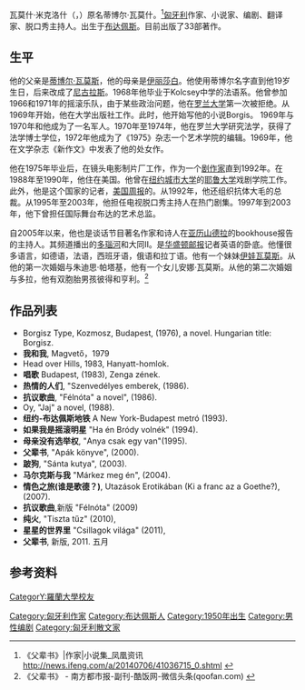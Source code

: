 {{Infobox writer <!-- see Template:Infobox writer -->
| 图像     = MiklosVamos8.jpg
| 图像大小 = 
| 图像说明 = 瓦莫什·米克罗什
| 姓名     = 瓦莫什·米克罗什
| 原文名称 = Vámos Miklós
| 字       = 
| 号       = 
| 笔名     = 
| 原名     = 
| 出生     = {{Birth year and age|1950|2|29}} 
| 出生地点 = [[匈牙利|匈牙利]][[布达佩斯|布达佩斯]]
| 逝世     = <!--卒年在前生年在后{{death date and age|}} 或{{Death year and age| }}-->
| 逝世地点 = 
| 居处     = 
| 职业     = [[小说家|小说家]]
| 国籍     = {{HUN}}
| 种族     = [[马扎尔族|马扎尔族]]
| 公民权   = 
| 语言     = 匈牙利语
| 教育程度 = [[大学|大学]]
| 母校     = 
| 创作时期 = 1976年至今
| 体裁     = [[小说|小说]]
| 主题     = 
| 文学运动 = 
| 代表作   = 《[[父辈书|父辈书]]》
| 父母     = 
| 配偶     =  <!--{{marriage|姓名|年份}} -->
| 伴侣     = 
| 子女     = 
| 亲属     = 
| 受影响于 = 
| 施影响于 = 
| 奖项     = 
| 官方网站 = <!--  {{URL|website}} -->
| 签名     =  <!--不需要加[[file:|128px]] -->
}}

瓦莫什·米克洛什（{{lang-hu|'''Vámos Miklós'''}}，{{bd|1950年|2月29日||}}）原名蒂博尔·瓦莫什。<ref>《父辈书》|作家|小说集_凤凰资讯 http://news.ifeng.com/a/20140706/41036715_0.shtml {{Wayback|url=http://news.ifeng.com/a/20140706/41036715_0.shtml |date=20190926193831 }}</ref>[[匈牙利|匈牙利]]作家、小说家、编剧、翻译家、脱口秀主持人。出生于[[布达佩斯|布达佩斯]]。目前出版了33部著作。

== 生平 ==
他的父亲是[[蒂博尔·瓦莫斯|蒂博尔·瓦莫斯]]，他的母亲是[[伊丽莎白|伊丽莎白]]。他使用蒂博尔名字直到他19岁生日，后来改成了[[尼古拉斯|尼古拉斯]]。1968年他毕业于Kolcsey中学的法语系。他曾参加1966和1971年的摇滚乐队，由于某些政治问题，他在[[罗兰大学|罗兰大学]]第一次被拒绝。从1969年开始，他在大学出版社工作。此时，他开始写他的小说Borgis。 1969年与1970年和他成为了一名军人。1970年至1974年，他在罗兰大学研究法学，获得了法学博士学位，1972年他成为了《1975》杂志一个艺术学院的编辑。1969年，他在文学杂志《新作文》中发表了他的处女作。


他在1975年毕业后，在镜头电影制片厂工作，作为一个[[剧作家|剧作家]]直到1992年。在1988年至1990年，他住在美国。他曾在[[纽约城市大学|纽约城市大学]]的[[耶鲁大学|耶鲁大学]]戏剧学院工作。此外，他是这个国家的记者，[[美国周报|美国周报]]的。从1992年，他还组织抗体大毛的总裁。从1995年至2003年，他担任电视脱口秀主持人在热门剧集。1997年到2003年，他下曾担任国际舞台布达的艺术总监。


自2005年以来，他也是谈话节目著名作家和诗人在[[亚历山德拉|亚历山德拉]]的bookhouse报告的主持人。其频道播出的[[多瑙河|多瑙河]]和大同II。是[[华盛顿邮报|华盛顿邮报]]记者英语的卧底。他懂很多语言，如德语，法语，西班牙语，俄语和拉丁语。他有一个妹妹[[伊娃瓦莫斯|伊娃瓦莫斯]]。从他的第一次婚姻与朱迪思·帕塔基，他有一个女儿安娜·瓦莫斯。从他的第二次婚姻与多拉，他有双胞胎男孩彼得和亨利。<ref>《父辈书》 - 南方都市报-副刊-酷饭网-微信头条(qoofan.com) {{cite web |url=http://qoofan.com/a/20066.html |title=存档副本 |accessdate=2014-12-05 |deadurl=yes |archiveurl=https://web.archive.org/web/20141210154236/http://qoofan.com/a/20066.html |archivedate=2014-12-10 }}</ref>

== 作品列表 ==
* Borgisz Type, Kozmosz, Budapest, (1976), a novel. Hungarian title: Borgisz.
* '''我和我''', Magvető，1979
* Head over Hills,  1983, Hanyatt-homlok.
* '''唱歌''' Budapest, (1983),  Zenga zének.
* '''热情的人们''', "Szenvedélyes emberek, (1986).
* '''抗议歌曲''', "Félnóta" a novel", (1986).
* Oy, "Jaj" a novel, (1988).
* '''纽约-布达佩斯地铁''' A New York-Budapest metró  (1993).
* '''如果我是摇滚明星''' "Ha én Bródy volnék"  (1994).
* '''母亲没有选举权''', "Anya csak egy van"(1995).
* '''父辈书''', "Apák könyve", (2000).
* '''跛狗''', "Sánta kutya", (2003).
* '''马尔克斯与我''' "Márkez meg én", (2004).
* '''情色之旅(谁是歌德？)''', Utazások Erotikában (Ki a franc az a Goethe?),  (2007).
* '''抗议歌曲''',新版 "Félnóta" (2009)
* '''纯火''', "Tiszta tűz" (2010),
* '''星星的世界里''' "Csillagok világa"  (2011),
* '''父辈书''', 新版, 2011. 五月

== 参考资料 ==

[[Category:匈牙利作家|Category:匈牙利作家]]
[[Category:布达佩斯人|Category:布达佩斯人]]
[[Category:1950年出生|Category:1950年出生]]
[[Category:男性编剧|Category:男性编剧]]
[[CategorY:羅蘭大學校友|CategorY:羅蘭大學校友]]
[[Category:匈牙利散文家|Category:匈牙利散文家]]